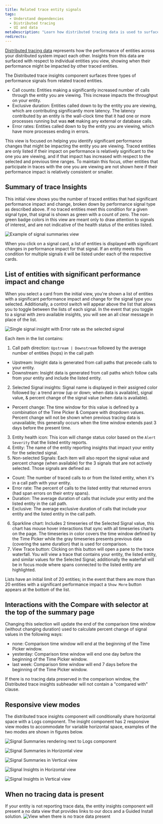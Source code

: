 ```yaml
---
title: Related trace entity signals
tags:
  - Understand dependencies
  - Distributed tracing
  - UI and data
metaDescription: "Learn how distributed tracing data is used to surface performance impacts caused by traced entities."
redirects:
---
```




[Distributed tracing data](/docs/distributed-tracing/concepts/how-new-relic-distributed-tracing-works/#trace-structure) represents how the performance of entities across your distributed system impact each other.
Insights from this data are surfaced with respect to individual entities you view, showing when their performance might be impacted by other traced entities.

The Distributed trace insights component surfaces three types of performance signals from related traced entities.

* Call counts: Entities making a significantly increased number of calls through the entity you are viewing. This increase impacts the throughput on your entity.
* Exclusive duration: Entities called down to by the entity you are viewing, which are contributing significantly more latency. The latency contributed by an entity is the wall-clock time that it had one or more processes running but was **not** making any external or database calls.
* Error rates: Entities called down to by the entity you are viewing, which have more processes ending in errors.

This view is focused on helping you identify significant performance changes that might be impacting the entity you are viewing.
Traced entities are only listed if their impact on performance is relatively significant to the one you are viewing, and if that impact has increased with respect to the selected and previous time ranges.
To maintain this focus, other entities that participate in traces with the one you are viewing are not shown here if their performance impact is relatively consistent or smaller.

## Summary of trace Insights

This initial view shows you the number of traced entities that had significant performance impact and change, broken down by performance signal type as described above.
If no traced entities meet this condition for a given signal type, that signal is shown as green with a count of zero.
The non-green badge colors in this view are meant only to draw attention to signals of interest, and are not indicative of the health status of the entities listed.

<img
  title="Signal summaries example"
  alt="Example of signal summaries view"
  src={signalSummariesWithAllClear}
/>

When you click on a signal card, a list of entities is displayed with significant changes in performance impact for that signal.
If an entity meets this condition for multiple signals it will be listed under each of the respective cards.

## List of entities with significant performance impact and change

When you select a card from the initial view, you're shown a list of entities with a significant performance impact and change for the signal type you selected. Additionally, a control switch will appear above the list that allows you to toggle between the lists of each signal. In the event that you toggle to a signal with zero available insights, you will see an all clear message in place of the list.

<img
  title="Signal insight breakdown"
  alt="Single signal insight with Error rate as the selected signal"
  src={signalInsightWithLegend}
/>

Each item in the list contains:
1. Call path direction: `Upstream | Downstream` followed by the average number of entities (hops) in the call path
  * Upstream: Insight data is generated from call paths that precede calls to your entity.
  * Downstream: Insight data is generated from call paths which follow calls from your entity and include the listed entity.
2. Selected Signal insights: Signal name is displayed in their assigned color followed by: a trend arrow (up or down; when data is available), signal value, & percent change of the signal value (when data is available).
  * Percent change: The time window for this value is defined by a combination of the Time Picker & Compare with dropdown values. Percent change will not be shown when previous tracing data is unavailable; this generally occurs when the time window extends past 3 days before the present time.
3. Entity health icon: This icon will change status color based on the `Alert Severity` that the listed entity reports.
4. Entity: The name of the entity reporting insights that impact your entity for the selected signal.
5. Non-selected Signals: Each item will also report the signal value and percent change (when available) for the 3 signals that are not actively selected. Those signals are defined as:
  * Count: The number of traced calls to or from the listed entity, when it's in a call path with your entity.
  * Error rate: The percent of calls to the listed entity that returned errors (had span errors on their entry spans).
  * Duration: The average duration of calls that include your entity and the listed entity in the call path.
  * Exclusive: The average exclusive duration of calls that include your entity and the listed entity in the call path.
6. Sparkline chart: Includes 2 timeseries of the Selected Signal value, this chart has mouse hover interactions that sync with all timeseries charts on the page. The timeseries in color covers the time window defined by the Time Picker while the gray timeseries presents previous data (covering the same duration) that is used for comparison.
7. View Trace button: Clicking on this button will open a pane to the trace waterfall. You will view a trace that contains your entity, the listed entity, and similar values for the Selected Signal; additionally the waterfall will be in focus mode where spans connected to the listed entity are highlighted.

Lists have an initial limit of 20 entities; in the event that there are more than 20 entities with a significant performance impact a `Show More` button appears at the bottom of the list.

## Interactions with the Compare with selector at the top of the summary page

Changing this selection will update the end of the comparison time window (without changing duration) used to calculate percent change of signal values in the following ways:
* none: Comparison time window will end at the beginning of the Time Picker window.
* yesterday: Comparison time window will end one day before the beginning of the Time Picker window.
* last week: Comparison time window will end 7 days before the beginning of the Time Picker window.

If there is no tracing data preserved in the comparison window, the Distributed trace insights subheader will not contain a "compared with" clause.

## Responsive view modes
The distributed trace insights component will conditionally share horizontal space with a Logs component. The insight component has 2 responsive view modes to accommodate for variable horizontal space, examples of the two modes are shown in figures below.

<img
  title="Signal Summaries & Logs component"
  alt="Signal Summaries rendering next to Logs component"
  src={insightAndLogsComponent}
/>

<img
  title="Signal Summaries in Horizontal view"
  alt="Signal Summaries in Horizontal view"
  src={signalSummariesHorizontalView}
/>

<img
  title="Signal Summaries in Vertical view"
  alt="Signal Summaries in Vertical view"
  src={signalSummariesVerticalView}
/>

<img
  title="Signal Insights in Horizontal view"
  alt="Signal Insights in Horizontal view"
  src={signalInsightHorizontalView}
/>

<img
  title="Signal Insights in Vertical view"
  alt="Signal Insights in Vertical view"
  src={signalInsightVerticalView}
/>

## When no tracing data is present
If your entity is not reporting trace data, the entity insights component will present a no data view that provides links to our docs and a Guided Install solution.
<img
  title="No trace data pattern"
  alt="View when there is no trace data present"
  src={noTraceDataPattern}
/>

